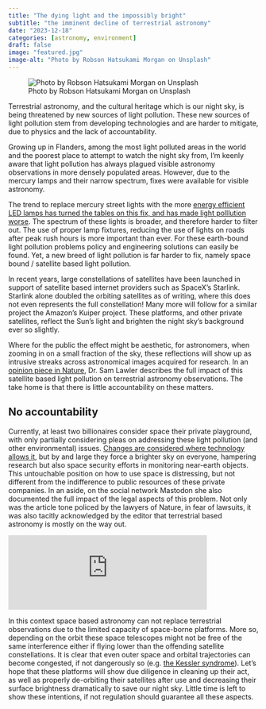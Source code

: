 ```yaml
---
title: "The dying light and the impossibly bright"
subtitle: "the imminent decline of terrestrial astronomy"
date: "2023-12-18"
categories: [astronomy, environment]
draft: false
image: "featured.jpg"
image-alt: "Photo by Robson Hatsukami Morgan on Unsplash"
---
```


![Photo by Robson Hatsukami Morgan on Unsplash](featured.jpg){.preview-image}

Terrestrial astronomy, and the cultural heritage which is our night sky, is being threatened by new sources of light pollution. These new sources of light pollution stem from developing technologies and are harder to mitigate, due to physics and the lack of accountability.

Growing up in Flanders, among the most light polluted areas in the world and the poorest place to attempt to watch the night sky from, I'm keenly aware that light pollution has always plagued visible astronomy observations in more densely populated areas. However, due to the mercury lamps and their narrow spectrum, fixes were available for visible astronomy.

The trend to replace mercury street lights with the more [energy efficient LED lamps has turned the tables on this fix, and has made light polllution worse](https://www.nationalgeographic.com/science/article/light-pollution-energy-LED-bulbs-spd). The spectrum of these lights is broader, and therefore harder to filter out. The use of proper lamp fixtures, reducing the use of lights on roads after peak rush hours is more important than ever. For these earth-bound light pollution problems policy and engineering solutions can easily be found. Yet, a new breed of light pollution is far harder to fix, namely space bound / satellite based light pollution.

In recent years, large constellations of satellites have been launched in support of satellite based internet providers such as SpaceX's Starlink. Starlink alone doubled the orbiting satellites as of writing, where this does not even represents the full constellation! Many more will follow for a similar project the Amazon's Kuiper project. These platforms, and other private satellites, reflect the Sun's light and brighten the night sky's background ever so slightly. 

Where for the public the effect might be aesthetic, for astronomers, when zooming in on a small fraction of the sky, these reflections will show up as intrusive streaks across astronomical images acquired for research. In an [opinion piece in Nature](https://www.nature.com/articles/d41586-023-03610-5), Dr. Sam Lawler describes the full impact of this satellite based light pollution on terrestrial astronomy observations. The take home is that there is little accountability on these matters.

## No accountability

Currently, at least two billionaires consider space their private playground, with only partially considering pleas on addressing these light pollution (and other environmental) issues. [Changes are considered where technology allows it](https://www.space.com/satellite-megaconstellations-astronomy-dark-skies), but by and large they force a brighter sky on everyone, hampering research but also space security efforts in monitoring near-earth objects. This untouchable position on how to use space is distressing, but not different from the indifference to public resources of these private companies. In an aside, on the social network Mastodon she also documented the full impact of the legal aspects of this problem. Not only was the article tone policed by the lawyers of Nature, in fear of lawsuits, it was also tacitly acknowledged by the editor that terrestrial based astronomy is mostly on the way out.

<iframe src="https://mastodon.social/@sundogplanets/111596415770041004/embed" class="mastodon-embed" style="max-width: 100%; border: 0" width="400" allowfullscreen="allowfullscreen"></iframe><script src="https://mastodon.social/embed.js" async="async"></script>

In this context space based astronomy can not replace terrestrial observations due to the limited capacity of space-borne platforms. More so, depending on the orbit these space telescopes might not be free of the same interference either if flying lower than the offending satellite constellations. It is clear that even outer space and orbital trajectories can become congested, if not dangerously so (e.g. [the Kessler syndrome](https://en.wikipedia.org/wiki/Kessler_syndrome)). Let's hope that these platforms will show due diligence in cleaning up their act, as well as properly de-orbiting their satellites after use and decreasing their surface brightness dramatically to save our night sky. Little time is left to show these intentions, if not regulation should guarantee all these aspects.